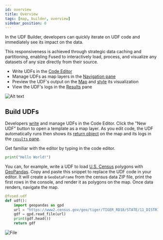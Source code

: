 ```yaml
---
id: overview
title: Overview
tags: [map, builder, overview]
sidebar_position: 0
---
```


In the UDF Builder, developers can quickly iterate on UDF code and immediately see its impact on the data.

This responsiveness is achieved through strategic data caching and partitioning, enabling Fused to interactively load, process, and visualize any datasets of any size directly from their source.

- Write UDFs in the [Code Editor](/workbench/udf-builder/code-editor/)
- Manage UDFs as map layers in the [Navigation pane](/workbench/udf-builder/navigation/)
- Preview the UDF's output on the [Map](/workbench/udf-builder/map/) and [style](/workbench/udf-builder/styling/) its visualization
- View the UDF's logs in the [Results](/workbench/udf-builder/results/) pane


![Alt text](https://fused-magic.s3.us-west-2.amazonaws.com/docs_assets/image-17.png)



## Build UDFs

Developers [write](/core-concepts/write/) and manage UDFs in the Code Editor. Click the "New UDF" button to open a template as a map layer. As you edit code, the UDF automatically runs then shows its [return object](/core-concepts/write/#return-object) on the map and its logs in the [`results` pane](/workbench/udf-builder/results/#stdout).

Get familiar with the editor by typing in the code editor.

```python
print("Hello World!")
```

You can, for example, write a UDF to load [U.S. Census](https://www2.census.gov/) polygons with [GeoPandas](https://geopandas.org/en/stable/index.html). Copy and paste this snippet to replace the UDF code in your editor. It will create a `GeoDataFrame` from the census data ZIP file, print the first rows in the console, and render it as polygons on the map. Once data renders, navigate the map.


```python
@fused.udf
def udf():
    import geopandas as gpd
    url = "https://www2.census.gov/geo/tiger/TIGER_RD18/STATE/11_DISTRICT_OF_COLUMBIA/11/tl_rd22_11_bg.zip"
    gdf = gpd.read_file(url)
    print(gdf.head())
    return gdf
```



<div style={{textAlign: 'center'}}>
<img src={ImageDCVector} alt="File" style={{width: '100%'}} />
</div>
